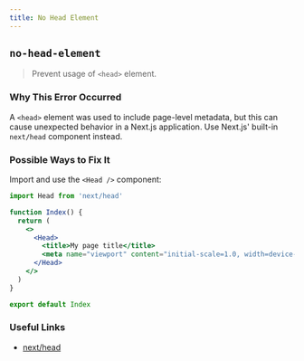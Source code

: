 ```yaml
---
title: No Head Element
---
```


## `no-head-element`

> Prevent usage of `<head>` element.

### Why This Error Occurred

A `<head>` element was used to include page-level metadata, but this can cause unexpected behavior in a Next.js application. Use Next.js' built-in `next/head` component instead.

### Possible Ways to Fix It

Import and use the `<Head />` component:

```jsx filename="pages/index.js"
import Head from 'next/head'

function Index() {
  return (
    <>
      <Head>
        <title>My page title</title>
        <meta name="viewport" content="initial-scale=1.0, width=device-width" />
      </Head>
    </>
  )
}

export default Index
```

### Useful Links

- [next/head](https://nextjs.org/docs/api-reference/next/head)
